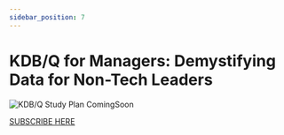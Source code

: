```yaml
---
sidebar_position: 7
---
```


# KDB/Q for Managers: Demystifying Data for Non-Tech Leaders

![KDB/Q Study Plan ComingSoon](./img/comingSoon.png)

[SUBSCRIBE HERE](https://defconq.substack.com)
